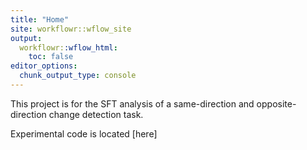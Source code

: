 ```yaml
---
title: "Home"
site: workflowr::wflow_site
output:
  workflowr::wflow_html:
    toc: false
editor_options:
  chunk_output_type: console
---
```


This project is for the SFT analysis of a same-direction and opposite-direction change detection task.

Experimental code is located [here]<code/MRCHANGE_PY>
